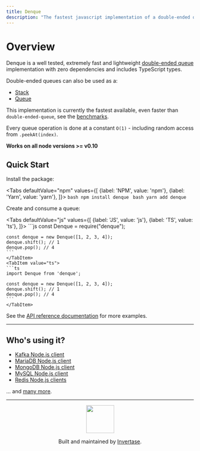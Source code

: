 ```yaml
---
title: Denque
description: "The fastest javascript implementation of a double-ended queue. Used by the official Redis, MongoDB, MariaDB & MySQL libraries for Node.js and many other libraries."
---
```


# Overview

Denque is a well tested, extremely fast and lightweight [double-ended queue](http://en.wikipedia.org/wiki/Double-ended_queue)
implementation with zero dependencies and includes TypeScript types.

Double-ended queues can also be used as a:

- [Stack](http://en.wikipedia.org/wiki/Stack_\(abstract_data_type\))
- [Queue](http://en.wikipedia.org/wiki/Queue_\(data_structure\))

This implementation is currently the fastest available, even faster than `double-ended-queue`, see the [benchmarks](/benchmarks).

Every queue operation is done at a constant `O(1)` - including random access from `.peekAt(index)`.

**Works on all node versions >= v0.10**

## Quick Start

Install the package:

<Tabs
  defaultValue="npm"
  values={[
    {label: 'NPM', value: 'npm'},
    {label: 'Yarn', value: 'yarn'},
  ]}>
    <TabItem value="npm">
    ```bash
    npm install denque
    ```
    </TabItem>
    <TabItem value="yarn">
    ```bash
    yarn add denque
    ```
    </TabItem>
</Tabs>

Create and consume a queue:

<Tabs
  defaultValue="js"
  values={[
    {label: 'JS', value: 'js'},
    {label: 'TS', value: 'ts'},
  ]}>
    <TabItem value="js">
    ```js
    const Denque = require("denque");

    const denque = new Denque([1, 2, 3, 4]);
    denque.shift(); // 1
    denque.pop(); // 4
    ```
    </TabItem>
    <TabItem value="ts">
    ```ts
    import Denque from 'denque';

    const denque = new Denque([1, 2, 3, 4]);
    denque.shift(); // 1
    denque.pop(); // 4
    ```
    </TabItem>
</Tabs>


See the [API reference documentation](/api) for more examples.


---

## Who's using it?

 - [Kafka Node.js client](https://www.npmjs.com/package/kafka-node)
 - [MariaDB Node.js client](https://www.npmjs.com/package/mariadb)
 - [MongoDB Node.js client](https://www.npmjs.com/package/mongodb)
 - [MySQL Node.js client](https://www.npmjs.com/package/mysql2)
 - [Redis Node.js clients](https://www.npmjs.com/package/redis)

... and [many more](https://www.npmjs.com/browse/depended/denque).

---

<p align="center">
  <p align="center">
    <a href="https://invertase.io/?utm_source=readme&utm_medium=footer&utm_campaign=denque">
      <img width="75px" align="center" src="https://static.invertase.io/assets/invertase/invertase-rounded-avatar.png"/>
    </a>
  </p>
  <p align="center">
    Built and maintained by <a href="https://invertase.io/?utm_source=readme&utm_medium=footer&utm_campaign=denque">Invertase</a>.
  </p>
</p>
